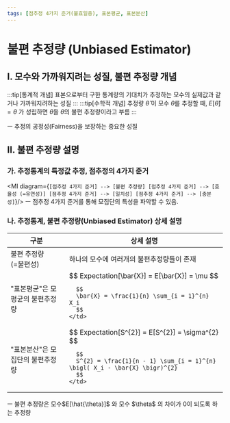 ```yaml
---
tags: [점추정 4가지 준거(불효일충), 표본평균, 표본분산]
---
```




# 불편 추정량 (Unbiased Estimator)


## I. 모수와 가까워지려는 성질, 불편 추정량 개념
:::tip[통계적 개념]
표본으로부터 구한 통계량의 기대치가 추정하는 모수의 실제값과 같거나 가까워지려하는 성질
:::
:::tip[수학적 개념]
추정량 $\hat{\theta}$ 이 모수 ${\theta}$를 추정할 때, ${E[\hat\theta]=\theta}$ 가 성립하면 $\hat{\theta}$을 ${\theta}$의 불편 추정량이라고 부름
:::

ㅡ 추정의 공정성(Fairness)을 보장하는 중요한 성질


## II. 불편 추정량 설명
### 가. 추정통계의 특정값 추정, 점추정의 4가지 준거
<Ml diagram={`
  [점추정 4가지 준거] --> [불편
  추정량]
  [점추정 4가지 준거] --> [효율성
  (=유연성)]
  [점추정 4가지 준거] --> [일치성]
  [점추정 4가지 준거] --> [충분성]
`}/>
ㅡ 점추정 4가지 준거를 통해 모집단의 특성을 파악할 수 있음.

### 나. 추정통계, 불편 추정량(Unbiased Estimator) 상세 설명
<Table width={[300, 700]}>
  <thead>
  <tr>
    <th>구분</th>
    <th>상세 설명</th>
  </tr>
  </thead>
  <tbody>
  <tr>
    <td>불편 추정량<br/>(=불편성)</td>
    <td>하나의 모수에 여러개의 불편추정량들이 존재</td>
  </tr>
  <tr>
    <td>"표본평균"은 모평균의 불편추정량</td>
    <td>
      $$
      Expectation[\bar{X}] = E[\bar{X}] = \mu
      $$

      $$
      \bar{X} = \frac{1}{n} \sum_{i = 1}^{n} X_i
      $$
    </td>
  </tr>
  <tr>
    <td>"표본분산"은 모집단의 불편추정량</td>
    <td>
      $$
      Expectation[S^{2}] = E[S^{2}] = \sigma^{2}
      $$

      $$
      S^{2} = \frac{1}{n - 1} \sum_{i = 1}^{n} \bigl( X_i - \bar{X} \bigr)^{2}
      $$
    </td>
  </tr>
  </tbody>
</Table>
ㅡ 불편 추정량은 모수$E[\hat{\theta}]$ 와 모수 $\theta$ 의 차이가 0이 되도록 하는 추정량
